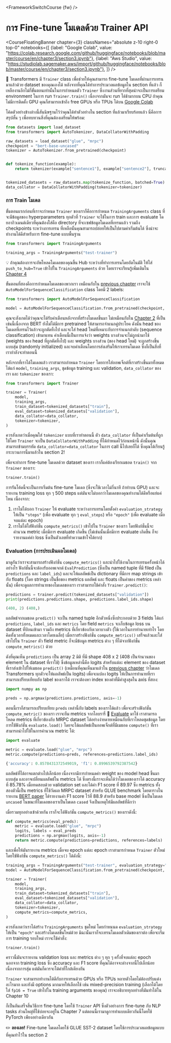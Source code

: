 <FrameworkSwitchCourse {fw} />

# การ Fine-tune โมเดลด้วย Trainer API

<CourseFloatingBanner chapter={3}
  classNames="absolute z-10 right-0 top-0"
  notebooks={[
    {label: "Google Colab", value: "https://colab.research.google.com/github/huggingface/notebooks/blob/master/course/en/chapter3/section3.ipynb"},
    {label: "Aws Studio", value: "https://studiolab.sagemaker.aws/import/github/huggingface/notebooks/blob/master/course/en/chapter3/section3.ipynb"},
]} />

<Youtube id="nvBXf7s7vTI"/>

🤗 Transformers มี `Trainer` class เพื่อช่วยให้คุณสามารถ fine-tune โมเดลที่ผ่านการเทรนมาแล้วด้วย dataset ของคุณเองได้ หลังจากที่คุณได้ทำการประมวลผลข้อมูลใน section ที่แล้ว ก็เหลืองานอีกไม่กี่ขั้นตอนเท่านั้นในการกำหนดตัว `Trainer` ซึ่งงานส่วนที่ยากที่สุดน่าจะเป็นการเตรียม environment ในการ run `Trainer.train()` เนื่องจากมันจะ run ได้ช้ามากบน CPU ถ้าคุณไม่มีการติดตั้ง GPU คุณก็สามารถเข้าถึง free GPUs หรือ TPUs ได้บน [Google Colab](https://colab.research.google.com/)

โค้ดตัวอย่างข้างล่างนี้สันนิษฐานไว้ว่าคุณได้ทำตัวอย่างใน section ที่แล้วมาเรียบร้อยแล้ว นี่คือการสรุปสั้น ๆ เพื่อทบทวนสิ่งที่คุณต้องเตรียมให้พร้อม:

```py
from datasets import load_dataset
from transformers import AutoTokenizer, DataCollatorWithPadding

raw_datasets = load_dataset("glue", "mrpc")
checkpoint = "bert-base-uncased"
tokenizer = AutoTokenizer.from_pretrained(checkpoint)


def tokenize_function(example):
    return tokenizer(example["sentence1"], example["sentence2"], truncation=True)


tokenized_datasets = raw_datasets.map(tokenize_function, batched=True)
data_collator = DataCollatorWithPadding(tokenizer=tokenizer)
```

### การ Train โมเดล

ขั้นตอนแรกก่อนที่เราจะกำหนด `Trainer` ของเราก็คือการกำหนด `TrainingArguments` class ที่จะมีข้อมูลของ hyperparameters ทุกตัวที่ `Trainer` จะใช้ในการ train และการ evaluate โดยอากิวเมนต์เดียวที่คุณต้องใส่คือ directory ที่จะเซฟข้อมูลโมเดลที่เทรนแล้ว รวมถึง checkpoints ระหว่างการเทรน ที่เหลือนั้นคุณสามารถปล่อยให้เป็นไปตามค่าเริ่มต้นได้ ซึ่งน่าจะทำงานได้ดีสำหรับการ fine-tune แบบพื้นฐาน

```py
from transformers import TrainingArguments

training_args = TrainingArguments("test-trainer")
```

<Tip>

💡 ถ้าคุณต้องการจะอัพโหลดโมเดลของคุณขึ้น Hub ระหว่างที่ทำการเทรนโดยอัตโนมัติ ให้ใส่ `push_to_hub=True` เข้าไปใน `TrainingArguments` ด้วย โดยเราจะเรียนรู้เพิ่มเติมใน [Chapter 4](/course/chapter4/3)

</Tip>

ขั้นตอนที่สองคือการกำหนดโมเดลของพวกเรา เหมือนกับใน [previous chapter](/course/chapter2) เราจะใช้ `AutoModelForSequenceClassification` class โดยมี 2 labels:

```py
from transformers import AutoModelForSequenceClassification

model = AutoModelForSequenceClassification.from_pretrained(checkpoint, num_labels=2)
```

คุณจะสังเกตได้ว่าคุณจะได้รับคำเตือนหลังจากที่สร้างโมเดลขึ้นมา ไม่เหมือนกับใน [Chapter 2](/course/chapter2) ที่เป็นเช่นนี้เนื่องจาก BERT ยังไม่ได้มีการ pretrained ให้สามารถจำแนกคู่ประโยค ดังนั้น head ของโมเดลที่เทรนไว้แล้วจะถูกตัดทิ้งไป และจะใส่ head ใหม่ที่เหมาะกับการจำแนกลำดับ (sequence classification) เข้ามาแทน คำเตือนนี้เป็นการแจ้งว่า weights บางส่วนจะไม่ถูกนำมาใช้ (weights ของ head ที่ถูกตัดทิ้งไป) และ weights บางส่วน (ของ head ใหม่) จะถูกสร้างขึ้นแบบสุ่ม (randomly initialized) และจบคำเตือนโดยการส่งเสริมให้เราเทรนโมเดล ซึ่งก็เป็นสิ่งที่เรากำลังจะทำตอนนี้

หลังจากที่เราได้โมเดลแล้ว เราสามารถกำหนด `Trainer` โดยการใส่ออพเจ็กต์ที่เราสร้างขึ้นมาทั้งหมด ได้แก่ `model`, `training_args`, ชุดข้อมูล training และ validation, `data_collator` ของเรา และ `tokenizer` ของเรา:

```py
from transformers import Trainer

trainer = Trainer(
    model,
    training_args,
    train_dataset=tokenized_datasets["train"],
    eval_dataset=tokenized_datasets["validation"],
    data_collator=data_collator,
    tokenizer=tokenizer,
)
```

ควรสังเกตว่าเมื่อคุณใส่ `tokenizer` แบบที่เราทำตอนนี้ ตัว `data_collator` ที่เป็นค่าเริ่มต้นที่ถูกใช้โดย `Trainer` จะเป็น `DataCollatorWithPadding` ที่ได้กำหนดไว้ก่อนหน้านี้ ดังนั้นคุณสามารถข้ามบรรทัด `data_collator=data_collator` ในการ call นี้ไปเลยก็ได้ ซึ่งคุณได้เรียนรู้กระบวนการนี้มาแล้วใน section 2!

เพื่อจะทำการ fine-tune โมเดลด้วย dataset ของเรา เราก็แค่ต้องเรียกเมธอด `train()` จาก `Trainer` ของเรา:

```py
trainer.train()
```

การรันโค้ดนี้จะเป็นการเริ่มต้น fine-tune โมเดล (ซึ่งจะใช้เวลาไม่กี่นาที ถ้าทำบน GPU) และจะรายงาน training loss ทุก ๆ 500 steps แต่มันจะไม่บอกว่าโมเดลของคุณทำงานได้ดีหรือแย่แค่ไหน เนื่องจาก:

1. เราไม่ได้บอก `Trainer` ให้ evaluate ระหว่างการเทรนโดยตั้งค่า `evaluation_strategy` ให้เป็น  `"steps"` (เพื่อ evaluate ทุก ๆ `eval_steps`) หรือ `"epoch"` (เพื่อ evaluate เมื่อจบแต่ละ epoch)
2. เราไม่ได้ใส่ฟังก์ชั่น `compute_metrics()` เข้าไปใน `Trainer` ของเรา โดยฟังก์ชั่นนี้จะคำนวณ metric เมื่อมีการ evaluate เกิดขึ้น (ไม่เช่นนั้นเมื่อมีการ evaluate เกิดขึ้น ก็จะรายงานแค่ค่า loss ซึ่งเป็นตัวเลขที่ทำความเข้าใจได้ยาก)


### Evaluation (การประเมินผลโมเดล)

มาดูกันว่าเราจะสามารถสร้างฟังก์ชั่น `compute_metrics()` และนำไปใช้งานในการเทรนครั้งหน้าได้อย่างไร ฟังก์ชั่นนี้จะต้องรับออพเจกต์ `EvalPrediction` (ซึ่งเป็น named tuple ที่มี filed เป็น `predictions` และ `label_ids`) และจะให้ผลลัพธ์เป็น dictionary ที่มีการ map strings เข้ากับ floats (โดย strings เป็นชื่อของ metrics ผลลัพธ์ และ floats เป็นค่าของ metrics เหล่านั้น) เพื่อจะดูผลการทำนายของโมเดลของเรา เราสามารถใช้คำสั่ง `Trainer.predict()`:

```py
predictions = trainer.predict(tokenized_datasets["validation"])
print(predictions.predictions.shape, predictions.label_ids.shape)
```

```python out
(408, 2) (408,)
```

ผลลัพธ์จากเมธอด `predict()` จะเป็น named tuple อีกตัวหนึ่งซึ่งประกอบด้วย 3 fields ได้แก่ `predictions`, `label_ids` และ `metrics` โดย field `metrics` จะเก็บข้อมูล loss บน dataset ที่ป้อนเข้ามา รวมถึง metrics ที่เกี่ยวข้องกับเวลาบางตัว (ใช้เวลาในการทำนายเท่าไร โดยคิดทั้งเวลาทั้งหมดและเวลาโดยเฉลี่ย) เมื่อเราสร้างฟังก์ชั่น `compute_metrics()` เสร็จแล้วและใส่เข้าไปใน `Trainer` ตัว field metric ก็จะมีข้อมูล metrics ต่าง ๆ ที่ได้จากฟังก์ชั่น `compute_metrics()` ด้วย

ดังที่คุณเห็น `predictions` เป็น array 2 มิติ ที่มี shape 408 x 2 (408 เป็นจำนวนของ element ใน dataset ที่เราใช้) ซึ่งข้อมูลเหล่านี้คือ logits สำหรับแต่ละ element ของ dataset ที่เราส่งเข้าไปให้เมธอด `predict()` (เหมือนที่คุณเห็นมาแล้วใน [previous chapter](/course/chapter2) ว่าโมเดล Transformers ทุกตัวจะให้ผลลัพธ์เป็น logits) เพื่อจะแปลง logits ให้เป็นการทำนายที่เราสามารถเปรียบเทียบกับ label ของเราได้ เราจะต้องหา index ของค่าที่มีค่าสูงสุดใน axis ที่สอง:

```py
import numpy as np

preds = np.argmax(predictions.predictions, axis=-1)
```

ตอนนี้เราก็สามารถเปรียบเทียบ `preds` เหล่านี้กับ labels ของเราได้แล้ว เพื่อจะสร้างฟังก์ชั่น `compute_metric()` ของเรา เราจะยืม  metrics จากไลบรารี่ 🤗 [Evaluate](https://github.com/huggingface/evaluate/) มาใช้ เราสามารถโหลด metrics ที่เกี่ยวข้องกับ MRPC dataset ได้อย่างง่ายดายเหมือนกับที่เราโหลดชุดข้อมูล โดยการใช้ฟังก์ชั่น `evaluate.load()` โดยจะได้ผลลัพธ์เป็นออพเจ็กต์ที่มีเมธอด `compute()` ที่เราสามารถนำไปใช้ในการคำนวณ metric ได้:

```py
import evaluate

metric = evaluate.load("glue", "mrpc")
metric.compute(predictions=preds, references=predictions.label_ids)
```

```python out
{'accuracy': 0.8578431372549019, 'f1': 0.8996539792387542}
```

ผลลัพธ์ที่ได้อาจแตกต่างไปเล็กน้อย เนื่องจากมีการกำหนดค่า weight ของ model head ขึ้นมาแบบสุ่ม และอาจเปลี่ยนผลลัพธ์ใน metrics ได้ ซึ่งตรงนี้เราจะเห็นได้ว่าโมเดลของเราได้ accuracy ที่ 85.78% เมื่อทดสอบด้วย validation set และได้ค่า F1 score ที่ 89.97 ซึ่ง metrics ทั้งสองตัวนี้เป็น metrics ที่ใช้วัดผล MRPC dataset สำหรับ GLUE benchmark โดยตารางในรายงาน [BERT paper](https://arxiv.org/pdf/1810.04805.pdf) ได้รายงานค่า F1 score ไว้ที่ 88.9 สำหรับ base model ซึ่งเป็นโมเดล `uncased` ในขณะที่โมเดลของเราเป็นโมเดล `cased` จึงเป็นเหตุให้มีผลลัพธ์ที่ดีกว่า

เมื่อรวมทุกอย่างเข้าด้วยกัน เราก็จะได้ฟังก์ชั่น `compute_metrics()` ของเราดังนี้:

```py
def compute_metrics(eval_preds):
    metric = evaluate.load("glue", "mrpc")
    logits, labels = eval_preds
    predictions = np.argmax(logits, axis=-1)
    return metric.compute(predictions=predictions, references=labels)
```

และเพื่อให้มันรายงาน metrics เมื่อจบ epoch แต่ละ epoch เราสามารกำหนด `Trainer` ตัวใหม่ โดยใช้ฟังก์ชั่น `compute_metrics()` ได้ดังนี้:

```py
training_args = TrainingArguments("test-trainer", evaluation_strategy="epoch")
model = AutoModelForSequenceClassification.from_pretrained(checkpoint, num_labels=2)

trainer = Trainer(
    model,
    training_args,
    train_dataset=tokenized_datasets["train"],
    eval_dataset=tokenized_datasets["validation"],
    data_collator=data_collator,
    tokenizer=tokenizer,
    compute_metrics=compute_metrics,
)
```

ควรสังเกตว่าเราได้สร้าง `TrainingArguments` ชุดใหม่ โดยกำหนนด `evaluation_strategy` ให้เป็น `"epoch"` และสร้างโมเดลขึ้นใหม่ด้วย มิฉะนั้นเราก็จะเทรนโมเดลตัวเดิมของเราต่อ เพื่อจะเริ่มการ training รอบใหม่ เราจะใช้คำสั่ง:

```
trainer.train()
```

คราวนี้มันจะรายงาน validation loss และ metrics ต่าง ๆ ทุก ๆ ครั้งที่จบแต่ละ epoch นอกจาก training loss ซึ่ง accuracy และ F1 score ที่คุณได้อาจจะต่างจากนี้ไปเล็กน้อยเนื่องจากการสุ่ม แต่มันก็ควรจะได้ค่าที่ใกล้เคียงกัน

`Trainer` จะสามารถทำงานได้ดีกับการเทรนด้วย GPUs หรือ TPUs หลายตัวโดยไม่ต้องปรับแต่งอะไรมาก และยังมี options มากมายให้เลือกใช้ เช่น mixed-precision training (เลือกได้โดยใส่ `fp16 = True` เข้าไปใน training arguments ของคุณ) เราจะอธิบายทุกอย่างที่มันทำได้ใน Chapter 10

ก็เป็นอันเสร็จสิ้นวิธีการ fine-tune โดยใช้ `Trainer` API ซึ่งตัวอย่างการ fine-tune กับ NLP tasks ส่วนใหญ่ที่ใช้บ่อยจะอยู่ใน Chapter 7 แต่ตอนนี้เรามาดูการทำแบบเดียวกันนี้โดยใช้ PyTorch เพียงอย่างเดียวกัน

<Tip>

✏️ **ลองเลย!** Fine-tune โมเดลโดยใช้ GLUE SST-2 dataset โดยใช้การประมวลผลข้อมูลแบบที่คุณทำไว้ใน section 2

</Tip>

